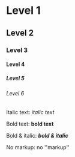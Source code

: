 = Level 1 =
== Level 2 ==
=== Level 3 ===
==== Level 4 ====
===== Level 5 =====
====== Level 6 ======

Italic text: ''italic text''

Bold text: '''bold text'''

Bold & italic: '''''bold & italic'''''

No markup: <nowiki>no ''markup''</nowiki>
